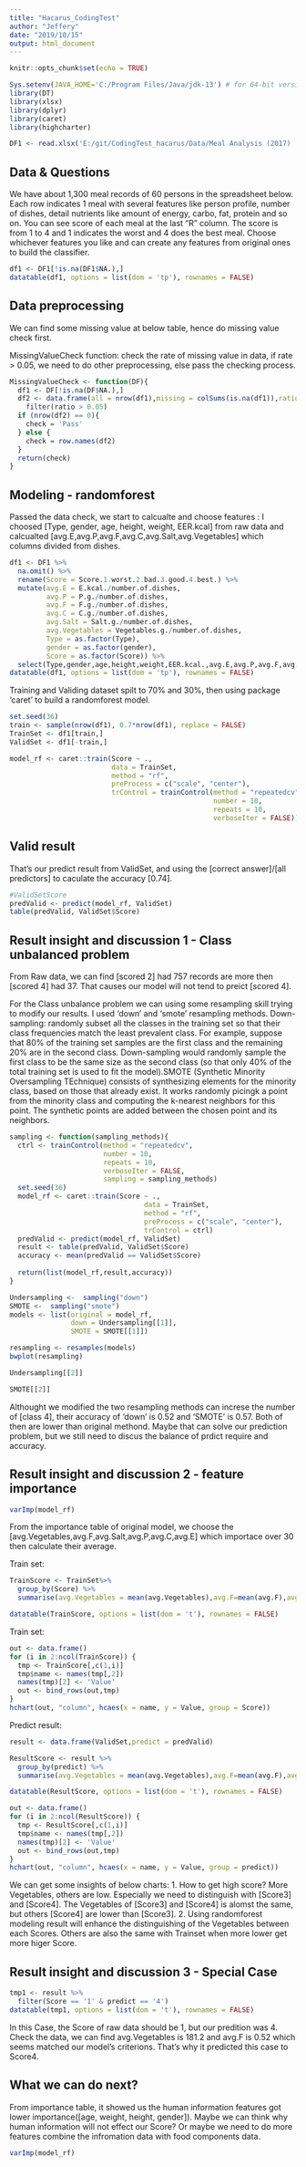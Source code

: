```yaml
---
title: "Hacarus_CodingTest"
author: "Jeffery"
date: "2019/10/15"
output: html_document
---
```


```r
knitr::opts_chunk$set(echo = TRUE)

Sys.setenv(JAVA_HOME='C:/Program Files/Java/jdk-13') # for 64-bit version JDK
library(DT)
library(xlsx)
library(dplyr)
library(caret)
library(highcharter)

DF1 <- read.xlsx('E:/git/CodingTest_hacarus/Data/Meal Analysis (2017) .xlsx',1)

```

## Data & Questions 

We have about 1,300 meal records of 60 persons in the spreadsheet below. Each row indicates 1
meal with several features like person profile, number of dishes, detail nutrients like amount of energy,
carbo, fat, protein and so on. You can see score of each meal at the last "R" column. The score is
from 1 to 4 and 1 indicates the worst and 4 does the best meal.
Choose whichever features you like and can create any features from original ones to build the classifier.

```r

df1 <- DF1[!is.na(DF1$NA.),]
datatable(df1, options = list(dom = 'tp'), rownames = FALSE)

```

## Data preprocessing

We can find some missing value at below table, hence do missing value check first.

MissingValueCheck function: check the rate of missing value in data, if rate > 0.05, we need to do
other preprocessing, else pass the checking process.

```r
MissingValueCheck <- function(DF){
  df1 <- DF[!is.na(DF$NA.),]
  df2 <- data.frame(all = nrow(df1),missing = colSums(is.na(df1)),ratio = colSums(is.na(df1))/nrow(df1))%>%
    filter(ratio > 0.05)
  if (nrow(df2) == 0){
    check = 'Pass'
  } else {
    check = row.names(df2)
  }
  return(check)
} 
```


## Modeling - randomforest

Passed the data check, we start to calcualte and choose features : I choosed [Type, gender, age, height, weight, EER.kcal] from raw data and calcualted [avg.E,avg.P,avg.F,avg.C,avg.Salt,avg.Vegetables] which columns divided from dishes.

```r
df1 <- DF1 %>%
  na.omit() %>%
  rename(Score = Score.1.worst.2.bad.3.good.4.best.) %>%
  mutate(avg.E = E.kcal./number.of.dishes,
         avg.P = P.g./number.of.dishes,
         avg.F = F.g./number.of.dishes,
         avg.C = C.g./number.of.dishes,
         avg.Salt = Salt.g./number.of.dishes,
         avg.Vegetables = Vegetables.g./number.of.dishes,
         Type = as.factor(Type),
         gender = as.factor(gender),
         Score = as.factor(Score)) %>%
  select(Type,gender,age,height,weight,EER.kcal.,avg.E,avg.P,avg.F,avg.C,avg.Salt,avg.Vegetables,Score)
datatable(df1, options = list(dom = 'tp'), rownames = FALSE)
```

Training and Validing dataset spilt to 70% and 30%, then using package 'caret' to build a randomforest model.

```r
set.seed(36)
train <- sample(nrow(df1), 0.7*nrow(df1), replace = FALSE)
TrainSet <- df1[train,]
ValidSet <- df1[-train,]

model_rf <- caret::train(Score ~ .,
                         data = TrainSet,
                         method = "rf",
                         preProcess = c("scale", "center"),
                         trControl = trainControl(method = "repeatedcv", 
                                                  number = 10, 
                                                  repeats = 10, 
                                                  verboseIter = FALSE))
```

## Valid result

That's our predict result from ValidSet, and using the [correct answer]/[all predictors] to caculate the accuracy [0.74].  

```r
#ValidSetScore
predValid <- predict(model_rf, ValidSet)
table(predValid, ValidSet$Score)
```

## Result insight and discussion 1 - Class unbalanced problem

From Raw data, we can find [scored 2] had 757 records are more then [scored 4] had 37. That causes our model will  not tend to preict [scored 4].

For the Class unbalance problem we can using some resampling skill trying to modify our results. I used 'down' and 'smote' resampling methods. Down-sampling: randomly subset all the classes in the training set so that their class frequencies match the least prevalent class. For example, suppose that 80% of the training set samples are the first class and the remaining 20% are in the second class. Down-sampling would randomly sample the first class to be the same size as the second class (so that only 40% of the total training set is used to fit the model).SMOTE (Synthetic Minority Oversampling TEchnique) consists of synthesizing elements for the minority class, based on those that already exist. It works randomly picingk a point from the minority class and computing the k-nearest neighbors for this point. The synthetic points are added between the chosen point and its neighbors.

```r

sampling <- function(sampling_methods){
  ctrl <- trainControl(method = "repeatedcv", 
                       number = 10, 
                       repeats = 10, 
                       verboseIter = FALSE,
                       sampling = sampling_methods)
  set.seed(36)
  model_rf <- caret::train(Score ~ .,
                                 data = TrainSet,
                                 method = "rf",
                                 preProcess = c("scale", "center"),
                                 trControl = ctrl)
  predValid <- predict(model_rf, ValidSet)
  result <- table(predValid, ValidSet$Score)  
  accuracy <- mean(predValid == ValidSet$Score) 
  
  return(list(model_rf,result,accuracy))
} 

Undersampling <-  sampling("down")
SMOTE <-  sampling("smote")
models <- list(original = model_rf,
               down = Undersampling[[1]],
               SMOTE = SMOTE[[1]])

resampling <- resamples(models)
bwplot(resampling)

```

```r

Undersampling[[2]]

```


```r

SMOTE[[2]]

```
Althought we modified the two resampling methods can increse the number of [class 4], their accuracy of 'down' is 0.52 and 'SMOTE' is 0.57. Both of then are lower than original methond. Maybe that can solve our prediction problem, but we still need to discus the balance of prdict require and accuracy.

## Result insight and discussion 2 - feature importance
```r

varImp(model_rf)


```

From the importance table of original model, we choose the [avg.Vegetables,avg.F,avg.Salt,avg.P,avg.C,avg.E] which importace over 30 then calculate their average.

Train set:
```r

TrainScore <- TrainSet%>%
  group_by(Score) %>%
  summarise(avg.Vegetables = mean(avg.Vegetables),avg.F=mean(avg.F),avg.Salt=mean(avg.Salt),avg.P=mean(avg.P),avg.C=mean(avg.C),avg.E=mean(avg.E))

datatable(TrainScore, options = list(dom = 't'), rownames = FALSE)
```
Train set:
```r
out <- data.frame()
for (i in 2:ncol(TrainScore)) {
  tmp <- TrainScore[,c(1,i)]
  tmp$name <- names(tmp[,2])
  names(tmp)[2] <- 'Value'
  out <- bind_rows(out,tmp)
}
hchart(out, "column", hcaes(x = name, y = Value, group = Score))
```
Predict result:
```r

result <- data.frame(ValidSet,predict = predValid)

ResultScore <- result %>%
  group_by(predict) %>%
  summarise(avg.Vegetables = mean(avg.Vegetables),avg.F=mean(avg.F),avg.Salt=mean(avg.Salt),avg.P=mean(avg.P),avg.C=mean(avg.C),avg.E=mean(avg.E))

datatable(ResultScore, options = list(dom = 't'), rownames = FALSE)
```
```r
out <- data.frame()
for (i in 2:ncol(ResultScore)) {
  tmp <- ResultScore[,c(1,i)]
  tmp$name <- names(tmp[,2])
  names(tmp)[2] <- 'Value'
  out <- bind_rows(out,tmp)
}
hchart(out, "column", hcaes(x = name, y = Value, group = predict))
```
We can get some insights of below charts:
1. How to get high score? More Vegetables, others are low. Especially we need to distinguish with [Score3] and [Score4]. The Vegetables of [Score3] and [Score4] is alomst the same, but others [Score4] are lower than  [Score3].
2. Using randomforest modeling result will enhance the distinguishing of the Vegetables between each Scores. Others are also the same with Trainset when more lower get more higer Score.


## Result insight and discussion 3 - Special Case
```r
tmp1 <- result %>%
  filter(Score == '1' & predict == '4')
datatable(tmp1, options = list(dom = 't'), rownames = FALSE)
```

In this Case, the Score of raw data should be 1, but our predition was 4. Check the data, we can find avg.Vegetables is 181.2 and avg.F is 0.52 which seems matched our model's criterions. That's why it predicted this case to Score4.

##  What we can do next?
From importance table, it showed us the human information features got lower importance([age, weight, height, gender]). Maybe we can think why human information will not effect our Score? Or maybe we need to do more features combine the infromation data with food components data.

```r

varImp(model_rf)


```

